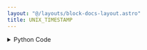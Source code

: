 ```yaml
---
layout: "@/layouts/block-docs-layout.astro"
title: UNIX_TIMESTAMP
---
```



<PythonDocsDisplay docstring={docstring} />
<AppDisplay app={app} client:visible />

<details>
<summary>Python Code</summary>
```python
import time
import datetime
from flojoy import flojoy, Scalar, Vector, OrderedPair
from typing import Optional, Literal


@flojoy
def UNIX_TIMESTAMP(
    default: Optional[Scalar] = None,
    dc_type: Literal["Scalar", "Vector"] = "Scalar",
) -> Scalar | Vector | OrderedPair:
    """Return the current UNIX timestamp as a float (Scalar) or array (Vector) with length equal to 1.

    If a Scalar input is provided, the Scalar is returned with the timestamp as an OrderedPair.

    Inputs
    ------
    default : Scalar
        A value to timestamp

    Parameters
    ----------
    dc_type : select
        The type of DataContainer to return.

    Returns
    -------
    Scalar|Vector|OrderedPair
    """

    unix_timestamp = time.mktime(datetime.datetime.now().timetuple())

    if default is not None:
        return OrderedPair(x=[unix_timestamp], y=[default.c])

    match dc_type:
        case "Scalar":
            return Scalar(c=unix_timestamp)
        case "Vector":
            return Vector(v=[unix_timestamp])

```
[Find this Flojoy Block on GitHub](https://github.com/flojoy-ai/blocks/blob/main/blocks/GENERATORS/SIMULATIONS/UNIX_TIMESTAMP/UNIX_TIMESTAMP.py)
</details>


## Example
